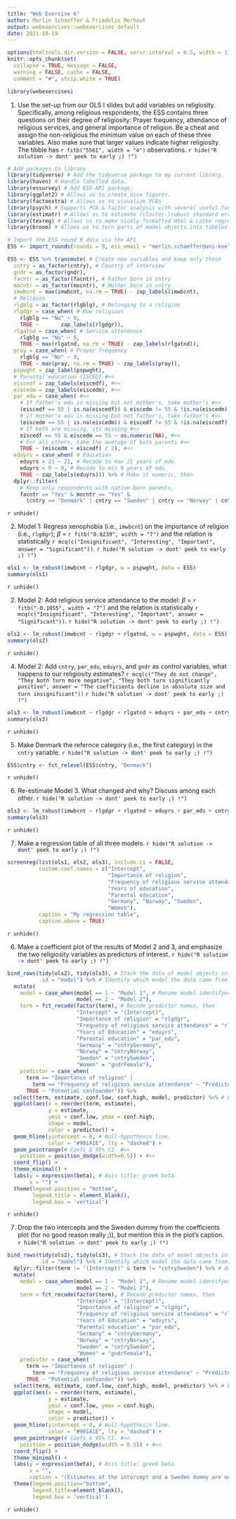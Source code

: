 ```yaml
---
title: "Web Exercise 6"
author: Merlin Schaeffer & Friedolin Merhout
output: webexercises::webexercises_default
date: 2021-10-19
---
```


```r
options(htmltools.dir.version = FALSE, servr.interval = 0.5, width = 115, digits = 2)
knitr::opts_chunk$set(
  collapse = TRUE, message = FALSE, 
  warning = FALSE, cache = FALSE,
  comment = "#", strip.white = TRUE)

library(webexercises)
```

1) Use the set-up from our OLS I slides but add variables on religiosity. Specifically, among religious respondents, the ESS contains three questions on their degree of religiosity: Prayer frequency, attendance of religious services, and general importance of religion. Be a cheat and assign the non-religious the minimum value on each of these three variables. Also make sure that larger values indicate higher religiosity. The tibble has `r fitb("5561", width = "4")` observations.
`r hide("R solution -> dont' peek to early ;) !")`
```r
# Add packages to library
library(tidyverse) # Add the tidyverse package to my current library.
library(haven) # Handle labelled data.
library(essurvey) # Add ESS API package.
library(ggplot2) # Allows us to create nice figures.
library(factoextra) # Allows us to visualize PCAs
library(psych) # Supports PCA & factor analysis with several useful functions.
library(estimatr) # Allows us to estimate (cluster-)robust standard errors
library(texreg) # Allows us to make nicely-formatted Html & Latex regression tables.
library(broom) # Allows us to turn parts of model objects into tibbles.
```

```r
# Import the ESS round 9 data via the API
ESS <- import_rounds(rounds = 9, ess_email = "merlin.schaeffer@uni-koeln.de", format = "spss")
```

```r
ESS <- ESS %>% transmute( # Create new variables and keep only those
  cntry = as_factor(cntry), # Country of interview
  gndr = as_factor(gndr),
  facntr = as_factor(facntr), # Father born in cntry
  mocntr = as_factor(mocntr), # Mother born in cntry
  imwbcnt = max(imwbcnt, na.rm = TRUE) - zap_labels(imwbcnt),
  # Religion
  rlgblg = as_factor(rlgblg), # Belonging to a religion
  rlgdgr = case_when( # How religious
    rlgblg == "No" ~ 0,
    TRUE ~       zap_labels(rlgdgr)),
  rlgatnd = case_when( # Service attendance
    rlgblg == "No" ~ 0,
    TRUE ~ max(rlgatnd, na.rm = TRUE) - zap_labels(rlgatnd)),
  pray = case_when( # Prayer frequency
    rlgblg == "No" ~ 0,
    TRUE ~ max(pray, na.rm = TRUE) - zap_labels(pray)),
  pspwght = zap_label(pspwght),
  # Parental education (ISCED) #<<
  eiscedf = zap_labels(eiscedf), #<<
  eiscedm = zap_labels(eiscedm), #<<
  par_edu = case_when( #<<
    # If father's edu is missing but not mother's, take mother's #<<
    (eiscedf == 55 | is.na(eiscedf)) & eiscedm != 55 & !is.na(eiscedm) ~ eiscedm, #<<
    # If mother's edu is missing but not father's, take father's #<<
    (eiscedm == 55 | is.na(eiscedm)) & eiscedf != 55 & !is.na(eiscedf)  ~ eiscedf, #<<
    # If both are missing, its missing #<<
    eiscedf == 55 & eiscedm == 55 ~ as.numeric(NA), #<<
    # For all others, take the average of both parents #<<
    TRUE ~ (eiscedm + eiscedf) / 2), #<<
  eduyrs = case_when( # Education
    eduyrs > 21 ~ 21, # Recode to max 21 years of edu.
    eduyrs < 9 ~ 9, # Recode to min 9 years of edu.
    TRUE ~ zap_labels(eduyrs))) %>% # Make it numeric, then
  dplyr::filter(
    # Keep only respondents with native-born parents,
    facntr == "Yes" & mocntr == "Yes" &
      (cntry == "Denmark" | cntry == "Sweden" | cntry == "Norway" | cntry == "Germany"))
```
`r unhide()`

2) Model 1: Regress xenophobia (i.e., `imwbcnt`) on the importance of religion (i.e., `rlgdgr`); $\beta$ = `r fitb("0.0239", width = "7")` and the relation is statistically `r mcq(c("Insignificant", "Interesting", "Important", answer = "Significant"))`.
`r hide("R solution -> dont' peek to early ;) !")`
```r
ols1 <- lm_robust(imwbcnt ~ rlgdgr, w = pspwght, data = ESS)
summary(ols1)
```
`r unhide()`

2) Model 2: Add religious service attendance to the model: $\beta$ = `r fitb("-0.1055", width = "7")` and the relation is statistically `r mcq(c("Insignificant", "Interesting", "Important", answer = "Significant"))`.
`r hide("R solution -> dont' peek to early ;) !")`
```r
ols2 <- lm_robust(imwbcnt ~ rlgdgr + rlgatnd, w = pspwght, data = ESS)
summary(ols2)
```
`r unhide()`

4) Model 2: Add `cntry`, `par_edu`, `eduyrs`, and `gndr` as control variables, what happens to our religiosity estimates? `r mcq(c("They do not change", "They both turn more negative", "They both turn significantly positive", answer = "The coefficients decline in absolute size and turn insignificant"))`
`r hide("R solution -> dont' peek to early ;) !")`
```r
ols3 <- lm_robust(imwbcnt ~ rlgdgr + rlgatnd + eduyrs + par_edu + cntry + gndr, w = pspwght, data = ESS)
summary(ols3)
```
`r unhide()`

5) Make Denmark the refernce category (i.e., the first category) in the `cntry` variable.
`r hide("R solution -> dont' peek to early ;) !")`
```r
ESS$cntry <- fct_relevel(ESS$cntry, "Denmark")
```
`r unhide()`

6) Re-estimate Model 3. What changed and why? Discuss among each other.
`r hide("R solution -> dont' peek to early ;) !")`
```r
ols3 <- lm_robust(imwbcnt ~ rlgdgr + rlgatnd + eduyrs + par_edu + cntry + gndr, w = pspwght, data = ESS)
summary(ols3)
```
`r unhide()`

7) Make a regression table of all three models.
`r hide("R solution -> dont' peek to early ;) !")`
```r
screenreg(list(ols1, ols2, ols3), include.ci = FALSE,
          custom.coef.names = c("Intercept", 
                                "Importance of religion",
                                "Frequency of religious service attendance",
                                "Years of education",
                                "Parental education", 
                                "Germany", "Norway", "Sweden", 
                                "Women"),
          caption = "My regression table", 
          caption.above = TRUE)
```
`r unhide()`

6) Make a coefficient plot of the results of Model 2 and 3, and emphasize the two religiosity variables as predictors of interest.
`r hide("R solution -> dont' peek to early ;) !")`
```r
bind_rows(tidy(ols2), tidy(ols3), # Stack the data of model objects into one tibble.
          .id = "model") %>% # Identify which model the data came from, then
  mutate(
    model = case_when(model == 1 ~ "Model 1", # Rename model identifyer.
                      model == 2 ~ "Model 2"),
    term = fct_recode(factor(term), # Recode predictor names, then
                      "Intercept" = "(Intercept)",
                      "Importance of religion" = "rlgdgr",
                      "Frequency of religious service attendance" = "rlgatnd",
                      "Years of Education" = "eduyrs",
                      "Parental education" = "par_edu",
                      "Germany" = "cntryGermany",
                      "Norway" = "cntryNorway",
                      "Sweden" = "cntrySweden",
                      "Women" = "gndrFemale"),
    predictor = case_when(
      term == "Importance of religion" | 
        term == "Frequency of religious service attendance" ~ "Predictor",
      TRUE ~ "Potential confounder")) %>% 
  select(term, estimate, conf.low, conf.high, model, predictor) %>% # keep only some of all the info, then
  ggplot(aes(x = reorder(term, estimate),
             y = estimate, 
             ymin = conf.low, ymax = conf.high,
             shape = model,
             color = predictor)) +
  geom_hline(yintercept = 0, # Null-hypothesis line.
             color = "#901A1E", lty = "dashed") + 
  geom_pointrange(# Coefs & 95% CI. #<<
    position = position_dodge(width=0.5)) + #<<
  coord_flip() + 
  theme_minimal() +
  labs(y = expression(beta), # Axis title: greek beta.
       x = "") +
  theme(legend.position = "bottom",
        legend.title = element_blank(),
        legend.box = 'vertical')
```
`r unhide()`

7) Drop the two intercepts and the Sweden dummy from the coefficients plot (for no good reason really ;)), but mention this in the plot's caption.
`r hide("R solution -> dont' peek to early ;) !")`
```r
bind_rows(tidy(ols2), tidy(ols3), # Stack the data of model objects into one tibble.
          .id = "model") %>% # Identify which model the data came from, then
  dplyr::filter(term != "(Intercept)" & term != "cntrySweden") %>% # drop the two intercepts and Sweden dummy, then
  mutate(
    model = case_when(model == 1 ~ "Model 1", # Rename model identifyer.
                      model == 2 ~ "Model 2"),
    term = fct_recode(factor(term), # Recode predictor names, then
                      "Intercept" = "(Intercept)",
                      "Importance of religion" = "rlgdgr",
                      "Frequency of religious service attendance" = "rlgatnd",
                      "Years of Education" = "eduyrs",
                      "Parental education" = "par_edu",
                      "Germany" = "cntryGermany",
                      "Norway" = "cntryNorway",
                      "Sweden" = "cntrySweden",
                      "Women" = "gndrFemale"),
    predictor = case_when(
      term == "Importance of religion" | 
        term == "Frequency of religious service attendance" ~ "Predictor",
      TRUE ~ "Potential confounder")) %>% 
  select(term, estimate, conf.low, conf.high, model, predictor) %>% # keep only some of all the info, then
  ggplot(aes(x = reorder(term, estimate),
             y = estimate, 
             ymin = conf.low, ymax = conf.high,
             shape = model, 
             color = predictor)) +
  geom_hline(yintercept = 0, # Null-hypothesis line.
             color = "#901A1E", lty = "dashed") + 
  geom_pointrange(# Coefs & 95% CI. #<<
    position = position_dodge(width = 0.5)) + #<<
  coord_flip() + 
  theme_minimal() +
  labs(y = expression(beta), # Axis title: greek beta.
       x = "",
       caption = "(Estimates of the intercept and a Sweden dummy are not shown)") +
  theme(legend.position="bottom",
        legend.title=element_blank(),
        legend.box = 'vertical')
```
`r unhide()`
